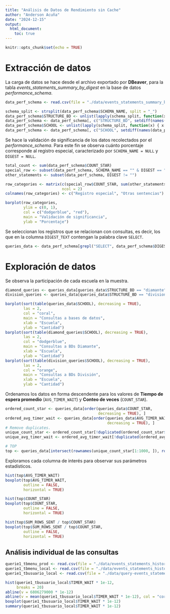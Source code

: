 ```yaml
---
title: "Análisis de Datos de Rendimiento sin Cache"
author: "Anderson Acuña"
date: "2024-12-15"
output: 
  html_document: 
    toc: true
---
```


```r
knitr::opts_chunk$set(echo = TRUE)
```

# Extracción de datos

La carga de datos se hace desde el archivo exportado por **DBeaver**, para la 
tabla *events_statements_summary_by_digest* en la base de datos 
*performance_schema*.
```r
data_perf_schema <- read.csv(file = "./data/events_statements_summary_by_digest_202412151135.csv")

schema_split <- strsplit(data_perf_schema$SCHEMA_NAME, split = "_")
data_perf_schema$STRUCTURE_BD <- unlist(lapply(schema_split, function(x) { x[1] }))
data_perf_schema <- data_perf_schema[, c("STRUCTURE_BD", setdiff(names(data_perf_schema), "STRUCTURE_BD"))]
data_perf_schema$SCHOOL <- unlist(lapply(schema_split, function(x) { x[2] }))
data_perf_schema <- data_perf_schema[, c("SCHOOL", setdiff(names(data_perf_schema), "SCHOOL"))]
```

Se hace la validación de significancia de los datos recolectados por el 
*performance_schema*. Para este fin se observa cuánto porcentaje corresponde al 
registro especial, caracterizado por `SCHEMA_NAME = NULL` y `DIGEST = NULL`.
```r
total_count <- sum(data_perf_schema$COUNT_STAR)
special_row <- subset(data_perf_schema, SCHEMA_NAME == "" & DIGEST == "")
other_statements <- subset(data_perf_schema, DIGEST != "")

row_categories <- matrix(c(special_row$COUNT_STAR, sum(other_statements$COUNT_STAR)) / total_count, 
                         ncol = 2)
colnames(row_categories) <- c("Registro especial", "Otras sentencias")

barplot(row_categories, 
        ylim = c(0, 1), 
        col = c("dodgerblue", "red"), 
        main = "Validación de significancia", 
        ylab = "Porcentaje")
```

Se seleccionan los registros que se relacionan con consultas, es decir, los que 
en la columna `DIGEST_TEXT` contengan la palabra clave `SELECT`.
```r
queries_data <- data_perf_schema[grepl("SELECT", data_perf_schema$DIGEST_TEXT), ]
```


# Exploración de datos

Se observa la participación de cada escuela en la muestra.
```r
diamond_queries <- queries_data[queries_data$STRUCTURE_BD == "diamante", ]
division_queries <- queries_data[queries_data$STRUCTURE_BD == "division", ]

barplot(sort(table(queries_data$SCHOOL), decreasing = TRUE), 
        las = 2, 
        col = "coral", 
        main = "Consultas a bases de datos", 
        xlab = "Escuela", 
        ylab = "Cantidad")
barplot(sort(table(diamond_queries$SCHOOL), decreasing = TRUE), 
        las = 2, 
        col = "dodgerblue", 
        main = "Consultas a BDs Diamante", 
        xlab = "Escuela", 
        ylab = "Cantidad")
barplot(sort(table(division_queries$SCHOOL), decreasing = TRUE), 
        las = 2, 
        col = "orange", 
        main = "Consultas a BDs División", 
        xlab = "Escuela", 
        ylab = "Cantidad")
```


Ordenamos los datos en forma descendente para los valores de **Tiempo de espera 
promedio** (`AVG_TIMER_WAIT`) y **Conteo de veces** (`COUNT_STAR`).
```r
ordered_count_star <- queries_data[order(queries_data$COUNT_STAR, 
                                         decreasing = TRUE), ]
ordered_avg_timer_wait <- queries_data[order(queries_data$AVG_TIMER_WAIT, 
                                             decreasing = TRUE), ]
# Remove duplicates.
unique_count_star <- ordered_count_star[!duplicated(ordered_count_star$DIGEST), ]
unique_avg_timer_wait <- ordered_avg_timer_wait[!duplicated(ordered_avg_timer_wait$DIGEST), ]

# TOP
top <- queries_data[intersect(rownames(unique_count_star[1:1000, ]), rownames(unique_avg_timer_wait[1:1000, ])), ]
```

Exploramos cada columna de interés para observar sus parámetros estadísticos.
```r
hist(top$AVG_TIMER_WAIT)
boxplot(top$AVG_TIMER_WAIT, 
        outline = FALSE, 
        horizontal = TRUE)

hist(top$COUNT_STAR)
boxplot(top$COUNT_STAR, 
        outline = FALSE, 
        horizontal = TRUE)

hist(top$SUM_ROWS_SENT / top$COUNT_STAR)
boxplot(top$SUM_ROWS_SENT / top$COUNT_STAR, 
        outline = FALSE, 
        horizontal = TRUE)
```

## Análisis individual de las consultas

```r
querie1_tbmenu_prod <- read.csv(file = "./data/events_statements_history_long_202412181352.csv")
querie1_tbmenu_local <- read.csv(file = "./data/events_statements_history_long_202412181703.csv")
querie1_tbusuario_local <- read.csv(file = "./data/query-events_statements_history_long_202412262137.csv")
```

```r
hist(querie1_tbusuario_local$TIMER_WAIT * 1e-12, 
     breaks = 20)
abline(v = 6806279000 * 1e-12)
abline(v = mean(querie1_tbusuario_local$TIMER_WAIT * 1e-12), col = "coral")
boxplot(querie1_tbusuario_local$TIMER_WAIT * 1e-12)
summary(querie1_tbusuario_local$TIMER_WAIT * 1e-12)
```


